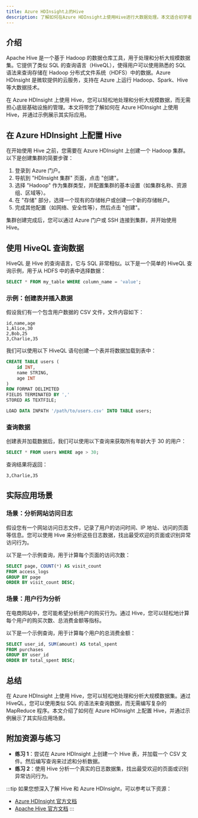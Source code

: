 ```yaml
---
title: Azure HDInsight上的Hive
description: 了解如何在Azure HDInsight上使用Hive进行大数据处理。本文适合初学者，涵盖基本概念、代码示例和实际应用场景。
---
```


## 介绍

Apache Hive 是一个基于 Hadoop 的数据仓库工具，用于处理和分析大规模数据集。它提供了类似 SQL 的查询语言（HiveQL），使得用户可以使用熟悉的 SQL 语法来查询存储在 Hadoop 分布式文件系统（HDFS）中的数据。Azure HDInsight 是微软提供的云服务，支持在 Azure 上运行 Hadoop、Spark、Hive 等大数据技术。

在 Azure HDInsight 上使用 Hive，您可以轻松地处理和分析大规模数据，而无需担心底层基础设施的管理。本文将带您了解如何在 Azure HDInsight 上使用 Hive，并通过示例展示其实际应用。

## 在 Azure HDInsight 上配置 Hive

在开始使用 Hive 之前，您需要在 Azure HDInsight 上创建一个 Hadoop 集群。以下是创建集群的简要步骤：

1. 登录到 Azure 门户。
2. 导航到 "HDInsight 集群" 页面，点击 "创建"。
3. 选择 "Hadoop" 作为集群类型，并配置集群的基本设置（如集群名称、资源组、区域等）。
4. 在 "存储" 部分，选择一个现有的存储帐户或创建一个新的存储帐户。
5. 完成其他配置（如网络、安全性等），然后点击 "创建"。

集群创建完成后，您可以通过 Azure 门户或 SSH 连接到集群，并开始使用 Hive。

## 使用 HiveQL 查询数据

HiveQL 是 Hive 的查询语言，它与 SQL 非常相似。以下是一个简单的 HiveQL 查询示例，用于从 HDFS 中的表中选择数据：

```sql
SELECT * FROM my_table WHERE column_name = 'value';
```

### 示例：创建表并插入数据

假设我们有一个包含用户数据的 CSV 文件，文件内容如下：

```csv
id,name,age
1,Alice,30
2,Bob,25
3,Charlie,35
```

我们可以使用以下 HiveQL 语句创建一个表并将数据加载到表中：

```sql
CREATE TABLE users (
    id INT,
    name STRING,
    age INT
)
ROW FORMAT DELIMITED
FIELDS TERMINATED BY ','
STORED AS TEXTFILE;

LOAD DATA INPATH '/path/to/users.csv' INTO TABLE users;
```

### 查询数据

创建表并加载数据后，我们可以使用以下查询来获取所有年龄大于 30 的用户：

```sql
SELECT * FROM users WHERE age > 30;
```

查询结果将返回：

```plaintext
3,Charlie,35
```

## 实际应用场景

### 场景：分析网站访问日志

假设您有一个网站访问日志文件，记录了用户的访问时间、IP 地址、访问的页面等信息。您可以使用 Hive 来分析这些日志数据，找出最受欢迎的页面或识别异常访问行为。

以下是一个示例查询，用于计算每个页面的访问次数：

```sql
SELECT page, COUNT(*) AS visit_count
FROM access_logs
GROUP BY page
ORDER BY visit_count DESC;
```

### 场景：用户行为分析

在电商网站中，您可能希望分析用户的购买行为。通过 Hive，您可以轻松地计算每个用户的购买次数、总消费金额等指标。

以下是一个示例查询，用于计算每个用户的总消费金额：

```sql
SELECT user_id, SUM(amount) AS total_spent
FROM purchases
GROUP BY user_id
ORDER BY total_spent DESC;
```

## 总结

在 Azure HDInsight 上使用 Hive，您可以轻松地处理和分析大规模数据集。通过 HiveQL，您可以使用类似 SQL 的语法来查询数据，而无需编写复杂的 MapReduce 程序。本文介绍了如何在 Azure HDInsight 上配置 Hive，并通过示例展示了其实际应用场景。

## 附加资源与练习

- **练习 1**：尝试在 Azure HDInsight 上创建一个 Hive 表，并加载一个 CSV 文件。然后编写查询来过滤和分析数据。
- **练习 2**：使用 Hive 分析一个真实的日志数据集，找出最受欢迎的页面或识别异常访问行为。

:::tip
如果您想深入了解 Hive 和 Azure HDInsight，可以参考以下资源：
- [Azure HDInsight 官方文档](https://docs.microsoft.com/azure/hdinsight/)
- [Apache Hive 官方文档](https://hive.apache.org/)
:::